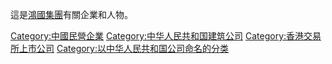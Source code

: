 這是[[鴻國集團|鴻國集團]]有關企業和人物。

[[Category:中國民營企業|Category:中國民營企業]]
[[Category:中华人民共和国建筑公司|Category:中华人民共和国建筑公司]]
[[Category:香港交易所上市公司|Category:香港交易所上市公司]]
[[Category:以中华人民共和国公司命名的分类|Category:以中华人民共和国公司命名的分类]]